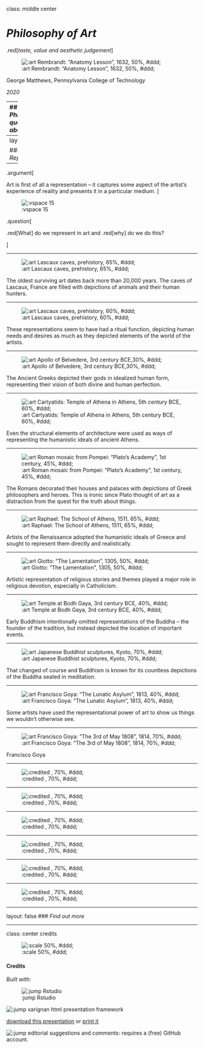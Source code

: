 class: middle center

# *Philosophy of Art*

.red[*taste, value and aesthetic judgement*]

![:art Rembrandt: "Anatomy Lesson", 1632, 50%, #ddd;](img/07/rembrandt-anatomy.jpg)

George Matthews, Pennsylvania College of Technology

*2020*

---
## *Philosophical questions about art*

.question[

What is art anyway? All cultures have some form of artistic production but what is its function? Philosophers seek a theoretical understanding of art.

]

![:vspace 10]()

.question[

Are some art works better than others, or is the value of art strictly a matter of personal taste? Philosophers are interested in exploring the nature and validity of aesthetic judgment.

]

![:vspace 10]()

.question[

What is the nature of creativity in the arts? What's the relation between novelty and tradition, individuality and collaboration in the arts? 

]

---
layout: true

### *Art as Representation*

---

.argument[

Art is first of all a representation -- it captures some aspect of the artist's experience of reality and presents it in a particular medium.
]

![:vspace 15]()

.question[

.red[What] do we represent in art and .red[why] do we do this?

]

---

![:art Lascaux caves, prehistory, 65%, #ddd;](img/07/lascaux-1.jpg)

The oldest surviving art dates back more than 20,000 years. The caves of Lascaux, France are filled with depictions of animals and their human hunters. 

---

![:art Lascaux caves, prehistory, 60%, #ddd;](img/07/lascaux-2.jpg)

These representations seem to have had a ritual function, depicting human needs and desires as much as they depicted elements of the world of the artists.

---

![:art Apollo of Belvedere, 3rd century BCE,30%, #ddd;](img/07/apollo.jpg)

The Ancient Greeks depicted their gods in idealized human form, representing their vision of both divine and human perfection.

---

![:art Cartyatids: Temple of Athena in Athens, 5th century BCE, 60%, #ddd;](img/07/caryatids.jpg)

Even the structural elements of architecture were used as ways of representing the humanistic ideals of ancient Athens.

---

![:art Roman mosaic from Pompei: "Plato's Academy", 1st century, 45%, #ddd;](img/07/platos-academy-pompei.jpg)

The Romans decorated their houses and palaces with depictions of Greek philosophers and heroes. This is ironic since Plato thought of art as a distraction from the quest for the truth about things.

---

![:art Raphael: The School of Athens, 1511, 65%, #ddd;](img/07/raphael-school-of-athens.jpg)

Artists of the Renaissance adopted the humanistic ideals of Greece and sought to represent them directly and realistically.

---

![:art Giotto: "The Lamentation", 1305, 50%, #ddd;](img/07/giotto.jpg)

Artistic representation of religious stories and themes played a major role in religious devotion, especially in Catholicism.

---

![:art Temple at Bodh Gaya, 3rd century BCE, 40%, #ddd;](img/07/bodh-gaya.jpg)

Early Buddhism intentionally omitted representations of the Buddha -- the founder of the tradition, but instead depicted the location of important events.

---

![:art Japanese Buddhist sculptures, Kyoto, 70%, #ddd;](img/07/japan-buddha.jpg)

That changed of course and Buddhism is known for its countless depictions of the Buddha seated in meditation.

---

![:art Francisco Goya: "The Lunatic Asylum", 1813, 40%, #ddd;](img/07/goya-1.jpg)

Some artists have used the representational power of art to show us things we wouldn't otherwise see.

---

![:art Francisco Goya: "The 3rd of May 1808", 1814, 70%, #ddd;](img/07/goya-2.jpg)

Francisco Goya 

---

![:credited , 70%, #ddd;](img/07/)

---

![:credited , 70%, #ddd;](img/07/)

---

![:credited , 70%, #ddd;](img/07/)

---

![:credited , 70%, #ddd;](img/07/)

---

![:credited , 70%, #ddd;](img/07/)

---

![:credited , 70%, #ddd;](img/07/)

---

layout: false
### *Find out more*









---
class: center credits

![:scale 50%, #ddd;](img/01/g-1.jpg)

#### Credits

*Built with:*

![:jump Rstudio](https://rstudio.com/products/rstudio/) 

![:jump xarignan](https://github.com/yihui/xaringan) html presentation framework 

<!-- *Photos by:* -->



[download this presentation](./pdf/07-phl110-slides.pdf) or [print it](./pdf/07-phl110-handout.pdf)

![:jump editorial suggestions and comments](https://github.com/gwmatthews/philosophy-slideshows/issues): requires a (free) GitHub account.


